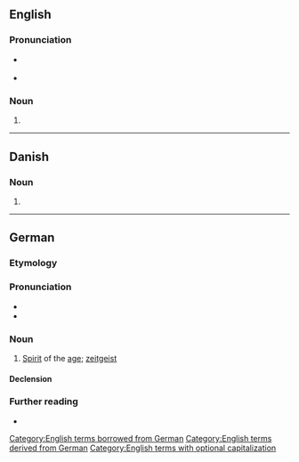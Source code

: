 {{also|zeitgeist}}
==English==
{{wikipedia}}

===Pronunciation===
* {{a|UK}} {{IPA|en|/ˈzaɪt.ɡaɪst/}}
* {{audio|en|en-uk-zeitgeist.ogg|Audio (UK)}}

===Noun===
{{en-noun|s|Zeitgeister}}

# {{alternative case form of|en|zeitgeist}}

[[Category:English terms borrowed from German]]
[[Category:English terms derived from German]]
[[Category:English terms with optional capitalization]]

----

==Danish==

===Noun===
{{da-noun}}

# {{alternative case form of|da|zeitgeist}}

----

==German==
{{wikipedia|lang=de}}

===Etymology===
{{compound|de|Zeit|t1=time|Geist|t2=spirit}}

===Pronunciation===
* {{audio|de|De-Zeitgeist.ogg|Audio}}
* {{IPA|de|/ˈtsai̯tɡai̯st/}}

===Noun===
{{de-noun|m|Zeitgeistes|gen2=Zeitgeists|-}}

# [[spirit|Spirit]] of the [[age]]; [[zeitgeist]]

====Declension====
{{de-decl-noun-m|(e)s|er}}

===Further reading===
* {{R:Duden}}